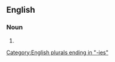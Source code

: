 ==English==

===Noun===
{{head|en|noun form}}

# {{plural of|housefly|lang=en}}

[[Category:English plurals ending in "-ies"]]
